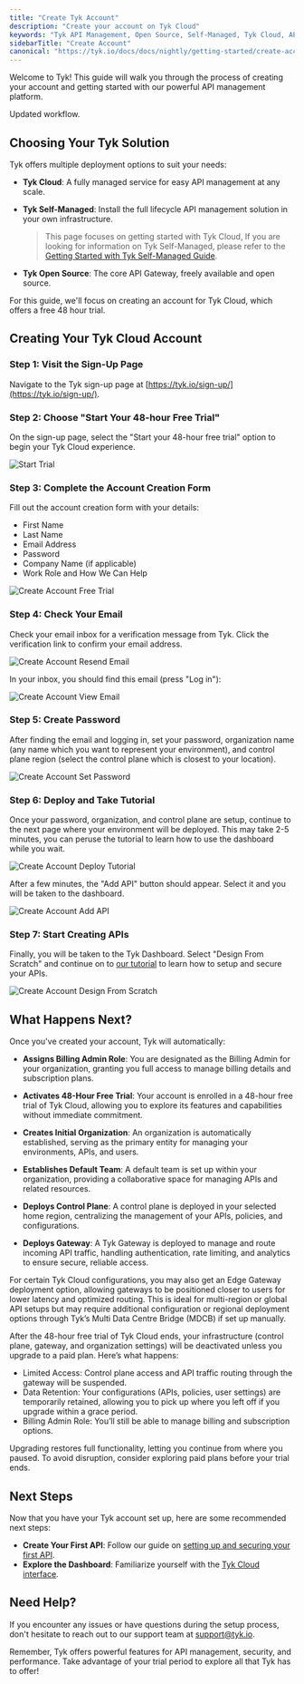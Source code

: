 ```yaml
---
title: "Create Tyk Account"
description: "Create your account on Tyk Cloud"
keywords: "Tyk API Management, Open Source, Self-Managed, Tyk Cloud, API Gateway"
sidebarTitle: "Create Account"
canonical: "https://tyk.io/docs/docs/nightly/getting-started/create-account"
---
```


Welcome to Tyk! This guide will walk you through the process of creating your account and getting started with our powerful API management platform.

Updated workflow.

## Choosing Your Tyk Solution

Tyk offers multiple deployment options to suit your needs:

- **Tyk Cloud**: A fully managed service for easy API management at any scale.
- **Tyk Self-Managed**: Install the full lifecycle API management solution in your own infrastructure.

    > This page focuses on getting started with Tyk Cloud, If you are looking for information on Tyk Self-Managed, please refer to the [Getting Started with Tyk Self-Managed Guide](/docs/nightly/getting-started/quick-start).

- **Tyk Open Source**: The core API Gateway, freely available and open source.

For this guide, we'll focus on creating an account for Tyk Cloud, which offers a free 48 hour trial.

## Creating Your Tyk Cloud Account

### Step 1: Visit the Sign-Up Page

Navigate to the Tyk sign-up page at [https://tyk.io/sign-up/](https://tyk.io/sign-up/).

### Step 2: Choose "Start Your 48-hour Free Trial"

On the sign-up page, select the "Start your 48-hour free trial" option to begin your Tyk Cloud experience.

<img src="/img/getting-started/create-account-start-trial.png" alt="Start Trial" />


### Step 3: Complete the Account Creation Form

Fill out the account creation form with your details:

- First Name
- Last Name
- Email Address
- Password
- Company Name (if applicable)
- Work Role and How We Can Help


<img src="/img/getting-started/create-account-free-trial-info.png" alt="Create Account Free Trial" />


### Step 4: Check Your Email
Check your email inbox for a verification message from Tyk. Click the verification link to confirm your email address.

<img src="/img/getting-started/create-account-resend-email.png" alt="Create Account Resend Email" />


In your inbox, you should find this email (press "Log in"):

<img src="/img/getting-started/create-account-view-email.png" alt="Create Account View Email" />



### Step 5: Create Password
After finding the email and logging in, set your password, organization name (any name which you want to represent your environment), and control plane region (select the control plane which is closest to your location).

<img src="/img/getting-started/create-account-set-password.png" alt="Create Account Set Password" />



### Step 6: Deploy and Take Tutorial
Once your password, organization, and control plane are setup, continue to the next page where your environment will be deployed. This may take 2-5 minutes, you can peruse the tutorial to learn how to use the dashboard while you wait.

<img src="/img/getting-started/create-account-deploy-tutorial.png" alt="Create Account Deploy Tutorial" />


After a few minutes, the "Add API" button should appear. Select it and you will be taken to the dashboard.

<img src="/img/getting-started/create-account-add-api.png" alt="Create Account Add API" />


### Step 7: Start Creating APIs
Finally, you will be taken to the Tyk Dashboard. Select "Design From Scratch" and continue on to [our tutorial](/docs/nightly/getting-started/configure-first-api) to learn how to setup and secure your APIs.

<img src="/img/getting-started/create-account-design-from-scratch.png" alt="Create Account Design From Scratch" />

## What Happens Next?

Once you've created your account, Tyk will automatically:

- **Assigns Billing Admin Role**: You are designated as the Billing Admin for your organization, granting you full access to manage billing details and subscription plans.

- **Activates 48-Hour Free Trial**: Your account is enrolled in a 48-hour free trial of Tyk Cloud, allowing you to explore its features and capabilities without immediate commitment.

- **Creates Initial Organization**: An organization is automatically established, serving as the primary entity for managing your environments, APIs, and users.

- **Establishes Default Team**: A default team is set up within your organization, providing a collaborative space for managing APIs and related resources.

- **Deploys Control Plane**: A control plane is deployed in your selected home region, centralizing the management of your APIs, policies, and configurations.

- **Deploys Gateway**: A Tyk Gateway is deployed to manage and route incoming API traffic, handling authentication, rate limiting, and analytics to ensure secure, reliable access.

For certain Tyk Cloud configurations, you may also get an Edge Gateway deployment option, allowing gateways to be positioned closer to users for lower latency and optimized routing. This is ideal for multi-region or global API setups but may require additional configuration or regional deployment options through Tyk’s Multi Data Centre Bridge (MDCB) if set up manually.




<Note>
After the 48-hour free trial of Tyk Cloud ends, your infrastructure (control plane, gateway, and organization settings) will be deactivated unless you upgrade to a paid plan. Here’s what happens:

- Limited Access: Control plane access and API traffic routing through the gateway will be suspended.
- Data Retention: Your configurations (APIs, policies, user settings) are temporarily retained, allowing you to pick up where you left off if you upgrade within a grace period.
- Billing Admin Role: You’ll still be able to manage billing and subscription options.

Upgrading restores full functionality, letting you continue from where you paused. To avoid disruption, consider exploring paid plans before your trial ends.
</Note>


## Next Steps

Now that you have your Tyk account set up, here are some recommended next steps:

- **Create Your First API**: Follow our guide on [setting up and securing your first API](/docs/nightly/getting-started/configure-first-api).
- **Explore the Dashboard**: Familiarize yourself with the [Tyk Cloud interface](/docs/nightly/tyk-dashboard).

## Need Help?

If you encounter any issues or have questions during the setup process, don't hesitate to reach out to our support team at support@tyk.io.

Remember, Tyk offers powerful features for API management, security, and performance. Take advantage of your trial period to explore all that Tyk has to offer!
